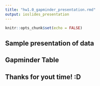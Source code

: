 ```yaml
---
title: "hw1.0_gapminder_presentation.rmd"
output: ioslides_presentation
--- 
```


```r
knitr::opts_chunk$set(echo = FALSE)
```

## Sample presentation of data

## Gapminder Table

## Thanks for yout time! :D
 